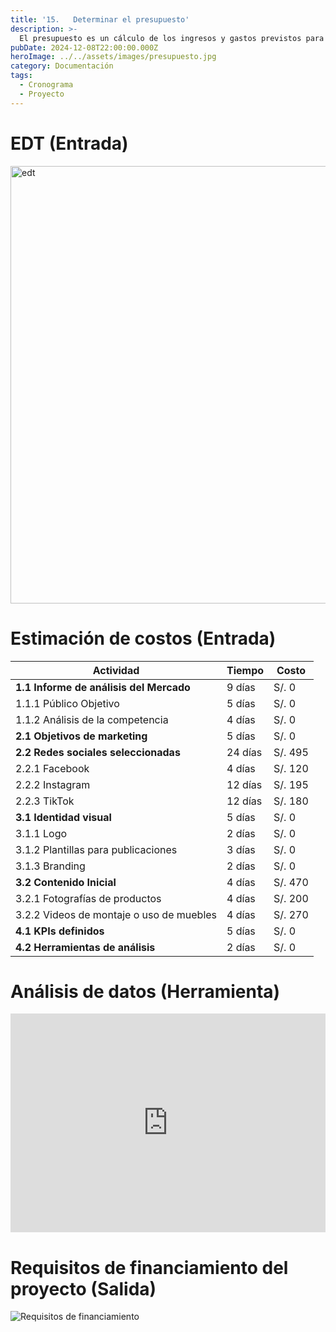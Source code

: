 ```yaml
---
title: '15.   Determinar el presupuesto'
description: >-
  El presupuesto es un cálculo de los ingresos y gastos previstos para un proyecto, empresa o actividad en un período de tiempo específico. Es una herramienta esencial para planificar y gestionar recursos, permitiendo tomar decisiones informadas y controlar los costos para lograr un equilibrio financiero.
pubDate: 2024-12-08T22:00:00.000Z
heroImage: ../../assets/images/presupuesto.jpg
category: Documentación
tags:
  - Cronograma
  - Proyecto
---
```


# EDT (Entrada)

<div style={{ display: 'flex', justifyContent: 'center' }}>
	<img src='/imgs/edt2.PNG' alt='edt' width='700' />
</div>

# Estimación de costos (Entrada)

| **Actividad**                            | **Tiempo** | **Costo** |
| ---------------------------------------- | ---------- | --------- |
| **1.1 Informe de análisis del Mercado**  | 9 días     | S/. 0     |
| 1.1.1 Público Objetivo                   | 5 días     | S/. 0     |
| 1.1.2 Análisis de la competencia         | 4 días     | S/. 0     |
| **2.1 Objetivos de marketing**           | 5 días     | S/. 0     |
| **2.2 Redes sociales seleccionadas**     | 24 días    | S/. 495   |
| 2.2.1 Facebook                           | 4 días     | S/. 120   |
| 2.2.2 Instagram                          | 12 días    | S/. 195   |
| 2.2.3 TikTok                             | 12 días    | S/. 180   |
| **3.1 Identidad visual**                 | 5 días     | S/. 0     |
| 3.1.1 Logo                               | 2 días     | S/. 0     |
| 3.1.2 Plantillas para publicaciones      | 3 días     | S/. 0     |
| 3.1.3 Branding                           | 2 días     | S/. 0     |
| **3.2 Contenido Inicial**                | 4 días     | S/. 470   |
| 3.2.1 Fotografías de productos           | 4 días     | S/. 200   |
| 3.2.2 Videos de montaje o uso de muebles | 4 días     | S/. 270   |
| **4.1 KPIs definidos**                   | 5 días     | S/. 0     |
| **4.2 Herramientas de análisis**         | 2 días     | S/. 0     |

# Análisis de datos (Herramienta)

<iframe
	frameborder='0'
	style='width:100%;height:350px;'
	src='https://viewer.diagrams.net/?tags=%7B%7D&lightbox=1&highlight=0000ff&edit=_blank&layers=1&nav=1&title=LINEA%20BASE%20DE%20COSTO#Uhttps%3A%2F%2Fdrive.google.com%2Fuc%3Fid%3D1mu0flnp65MDRgQj_qvRX5ECDHTbhJJoy%26export%3Ddownload'
></iframe>
<br />

# Requisitos de financiamiento del proyecto (Salida)

![Requisitos de financiamiento](../../assets/images/requisitos.jpeg)
